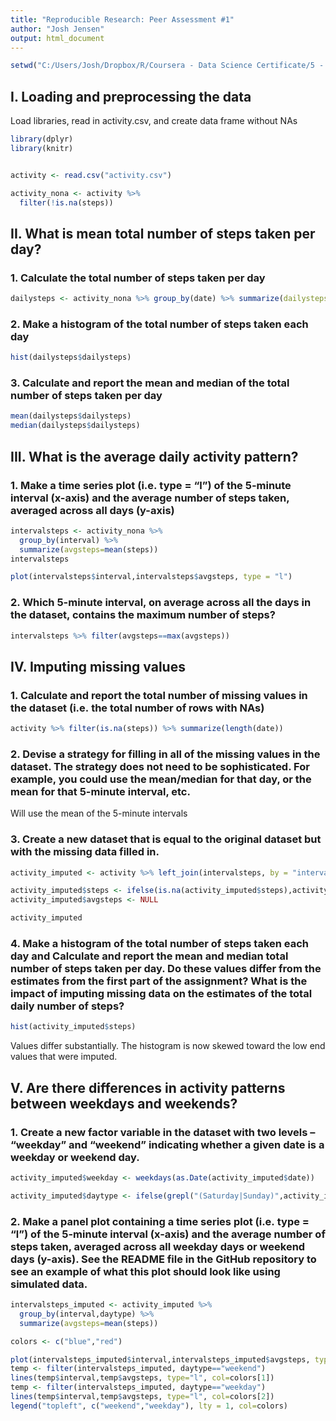```yaml
---
title: "Reproducible Research: Peer Assessment #1"
author: "Josh Jensen"
output: html_document
---
```


```r
setwd("C:/Users/Josh/Dropbox/R/Coursera - Data Science Certificate/5 - Reproducible Research/Peer Assessment 1")
```

## I. Loading and preprocessing the data

Load libraries, read in activity.csv, and create data frame without NAs
```r
library(dplyr)
library(knitr)


activity <- read.csv("activity.csv")

activity_nona <- activity %>% 
  filter(!is.na(steps))
```

## II. What is mean total number of steps taken per day?
### 1. Calculate the total number of steps taken per day

```r

dailysteps <- activity_nona %>% group_by(date) %>% summarize(dailysteps=sum(steps))
```
 
### 2. Make a histogram of the total number of steps taken each day
```r
hist(dailysteps$dailysteps)
```

### 3. Calculate and report the mean and median of the total number of steps taken per day

```r
mean(dailysteps$dailysteps)
median(dailysteps$dailysteps)
```

## III. What is the average daily activity pattern?
### 1. Make a time series plot (i.e. type = "l") of the 5-minute interval (x-axis) and the average number of steps taken, averaged across all days (y-axis)

```r
intervalsteps <- activity_nona %>%
  group_by(interval) %>%
  summarize(avgsteps=mean(steps))
intervalsteps

plot(intervalsteps$interval,intervalsteps$avgsteps, type = "l")
```

     
### 2. Which 5-minute interval, on average across all the days in the dataset, contains the maximum number of steps?

```r
intervalsteps %>% filter(avgsteps==max(avgsteps))
```

## IV. Imputing missing values
### 1. Calculate and report the total number of missing values in the dataset (i.e. the total number of rows with NAs)

```r
activity %>% filter(is.na(steps)) %>% summarize(length(date))
```

### 2. Devise a strategy for filling in all of the missing values in the dataset. The strategy does not need to be sophisticated. For example, you could use the mean/median for that day, or the mean for that 5-minute interval, etc.

Will use the mean of the 5-minute intervals


### 3. Create a new dataset that is equal to the original dataset but with the missing data filled in.
```r
activity_imputed <- activity %>% left_join(intervalsteps, by = "interval")

activity_imputed$steps <- ifelse(is.na(activity_imputed$steps),activity_imputed$avgsteps,activity_imputed$steps)
activity_imputed$avgsteps <- NULL

activity_imputed
```

### 4. Make a histogram of the total number of steps taken each day and Calculate and report the mean and median total number of steps taken per day. Do these values differ from the estimates from the first part of the assignment? What is the impact of imputing missing data on the estimates of the total daily number of steps?

```r
hist(activity_imputed$steps)
```
Values differ substantially. The histogram is now skewed toward the low end values that were imputed.

## V. Are there differences in activity patterns between weekdays and weekends?
### 1. Create a new factor variable in the dataset with two levels – “weekday” and “weekend” indicating whether a given date is a weekday or weekend day.

```r
activity_imputed$weekday <- weekdays(as.Date(activity_imputed$date))

activity_imputed$daytype <- ifelse(grepl("(Saturday|Sunday)",activity_imputed$weekday),"weekend","weekday")
```

### 2. Make a panel plot containing a time series plot (i.e. type = "l") of the 5-minute interval (x-axis) and the average number of steps taken, averaged across all weekday days or weekend days (y-axis). See the README file in the GitHub repository to see an example of what this plot should look like using simulated data.

```r
intervalsteps_imputed <- activity_imputed %>%
  group_by(interval,daytype) %>%
  summarize(avgsteps=mean(steps))

colors <- c("blue","red")

plot(intervalsteps_imputed$interval,intervalsteps_imputed$avgsteps, type="n")
temp <- filter(intervalsteps_imputed, daytype=="weekend")
lines(temp$interval,temp$avgsteps, type="l", col=colors[1])
temp <- filter(intervalsteps_imputed, daytype=="weekday")
lines(temp$interval,temp$avgsteps, type="l", col=colors[2])
legend("topleft", c("weekend","weekday"), lty = 1, col=colors)
```
